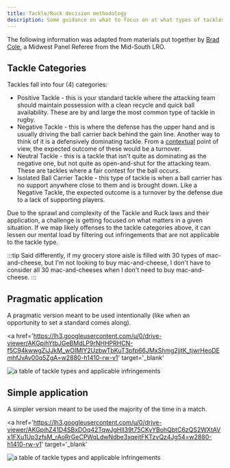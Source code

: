 ```yaml
---
title: Tackle/Ruck decision methodology
description: Some guidance on what to focus on at what types of tackles to help simplify application of law at the breakdown
---
```



The following information was adapted from materials put together by <a href="https://drbradcole.com/ref/" target="_blank">Brad Cole</a>, a Midwest Panel Referee from the Mid-South LRO.

## Tackle Categories

Tackles fall into four (4) categories:

- Positive Tackle - this is your standard tackle where the attacking team should maintain possession with a clean recycle and quick ball availability. These are by and large the most common type of tackle in rugby.
- Negative Tackle - this is where the defense has the upper hand and is usually driving the ball carrier back behind the gain line. Another way to think of it is a defensively dominating tackle. From a [contextual](/referee-resources/continuing-education/contextual-refereeing) point of view, the expected outcome of these would be a turnover.
- Neutral Tackle - this is a tackle that isn't quite as dominating as the negative one, but not quite as open-and-shut for the attacking team. These are tackles where a fair contest for the ball occurs.
- Isolated Ball Carrier Tackle - this type of tackle is when a ball carrier has no support anywhere close to them and is brought down. Like a Negative Tackle, the expected outcome is a turnover by the defense due to a lack of supporting players.

Due to the sprawl and complexity of the Tackle and Ruck laws and their application, a challenge is getting focused on what matters in a given situation. If we map likely offenses to the tackle categories above, it can lessen our mental load by filtering out infringements that are not applicable to the tackle type.

:::tip
Said differently, if my grocery store aisle is filled with 30 types of mac-and-cheese, but I'm not looking to buy mac-and-cheese, I don't have to consider all 30 mac-and-cheeses when I don't need to buy mac-and-cheese.
:::

## Pragmatic application

A pragmatic version meant to be used intentionally (like when an opportunity to set a standard comes along).

<a
  href='https://lh3.googleusercontent.com/u/0/drive-viewer/AKGpihYtbJGeBMdLP9rNHHPRHCN-f5C94kwwgZiJJkM_wOIMlY2UzbwTbKuT3pfp66JMxShmg2jjtK_tjwrHeoDEmhfJvAv00q5ZgA=w2880-h1410-rw-v1'
  target='_blank'
>
  <Image
    src={pragmatic}
    alt='a table of tackle types and applicable infringements'
  />
</a>

## Simple application

A simpler version meant to be used the majority of the time in a match.

<a
  href='https://lh3.googleusercontent.com/u/0/drive-viewer/AKGpihZ41D4SBxDOq42TqwJgHlI39t75CKyYBohQbtC6zQS2WXtAVx1FXu1Up3zfsM_rAoRrGeCPWqLdwNdbe3xqejtFKTzvQz4Jg54=w2880-h1410-rw-v1'
  target='_blank'
>
  <Image
    src={simple}
    alt='a table of tackle types and applicable infringements'
  />
</a>
